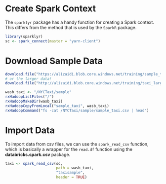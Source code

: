 # Create Spark Context

The `sparklyr` package has a handy function for creating a Spark context. This differs from the method that is used by the `SparkR` package.

```r

library(sparklyr)
sc <- spark_connect(master = "yarn-client")

```

# Download Sample Data 

```r

download.file("https://alizaidi.blob.core.windows.net/training/sample_taxi.csv", "sample_taxi.csv")
# or the larger data!
download.file("http://alizaidi.blob.core.windows.net/training/taxi_large.csv", "taxi_large.csv")

wasb_taxi <- "/NYCTaxi/sample"
rxHadoopListFiles("/")
rxHadoopMakeDir(wasb_taxi)
rxHadoopCopyFromLocal("sample_taxi", wasb_taxi)
rxHadoopCommand("fs -cat /NYCTaxi/sample/sample_taxi.csv | head")


```



# Import Data

To import data from csv files, we can use the `spark_read_csv` function, which is basically a wrapper for the `read.df` function using the __databricks.spark.csv__ package.

```r

taxi <- spark_read_csv(sc,
                       path = wasb_taxi,
                       "taxisample",
                       header = TRUE)


```

